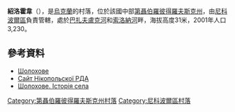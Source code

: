 {{coord|47|41|58|N|34|1|46|E|scale:30000_region:UA|display=title}}

'''紹洛霍韋'''（{{lang-uk|Шолохове}}），是[[烏克蘭|烏克蘭]]的村落，位於該國中部[[第聶伯羅彼得羅夫斯克州|第聶伯羅彼得羅夫斯克州]]，由[[尼科波爾區|尼科波爾區]]負責管轄，處於[[巴扎夫盧克河|巴扎夫盧克河]]和[[索洛納河_(巴扎夫盧克河支流)|索洛納河]]畔，海拔高度31米，2001年人口3,230。

==參考資料==
* [http://gska2.rada.gov.ua/pls/z7502/A005?rdat1=06.12.2007&rf7571=5822 Шолохове]{{dead link|date=2018年4月 |bot=InternetArchiveBot |fix-attempted=yes }}
* [http://www.nikopol-rn.dp.gov.ua/OBLADM/nikopol_rda.nsf/docs/90CB465B0B1D4356C225763C005ABDDB?OpenDocument Сайт Нікопольскої РДА] {{Wayback|url=http://www.nikopol-rn.dp.gov.ua/OBLADM/nikopol_rda.nsf/docs/90CB465B0B1D4356C225763C005ABDDB?OpenDocument |date=20190927093824 }}
* [http://imsu-dnipropetrovsk.com/mista-i-sela/nikopolskyj-rajon/sholohove.html Шолохове. Історія села] {{Wayback|url=http://imsu-dnipropetrovsk.com/mista-i-sela/nikopolskyj-rajon/sholohove.html |date=20200716190850 }}

{{DEFAULTSORT:Шолохове}}
[[Category:第聶伯羅彼得羅夫斯克州村落|Category:第聶伯羅彼得羅夫斯克州村落]]
[[Category:尼科波爾區村落|Category:尼科波爾區村落]]


{{Dnipropetrovsk-geo-stub}}